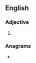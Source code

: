 ==English==

===Adjective===
{{head|en|adjective comparative form}}

# {{en-comparative of|profound}}

===Anagrams===
* {{anagrams|en|underproof}}